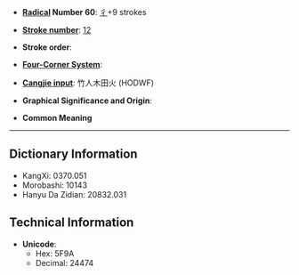 
<!-- 
This page has been placed on ''Requests for Ph34rism.
This request has been subsequently carried out Ph34r themself.

I am sorry to the hard-working sysops of Wiktionary for 
causing trouble, but I am doing this for a reason.

Thank you (come again).
-->

* '''[[Wiktionary:Chinese radical index| Radical]] Number 60''': [[Wiktionary:Chinese radical index 彳|彳]]+9 strokes

* '''[[Wiktionary:Chinese total strokes index|Stroke number]]''': [[Wiktionary:Chinese total strokes index 12|12]]

* '''Stroke order''': 

* '''[[Wiktionary:Chinese four corner index|Four-Corner System]]''': 

* '''[[Wiktionary:Chinese Cangjie index|Cangjie input]]''': 竹人木田火 (HODWF)

* '''Graphical Significance and Origin''': 

* '''Common Meaning'''

----

== Dictionary Information ==

* KangXi: 0370.051
* Morobashi: 10143
* Hanyu Da Zidian: 20832.031

== Technical Information ==

* '''Unicode''':
** Hex: 5F9A
** Decimal: 24474